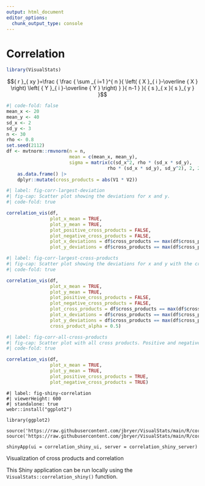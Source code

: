 ```yaml
---
output: html_document
editor_options: 
  chunk_output_type: console
---
```

# Correlation

```r
library(VisualStats)
```



$${ r }_{ xy }=\frac { \frac { \sum _{ i=1 }^{ n }{ \left( { X }_{ i }-\overline { X }  \right) \left( { Y }_{ i }-\overline { Y }  \right)  }  }{ n-1 }  }{ { s }_{ x }{ s }_{ y } }$$


```r
#| code-fold: false
mean_x <- 20
mean_y <- 40
sd_x <- 2
sd_y <- 3
n <- 30
rho <- 0.8
set.seed(2112)
df <- mvtnorm::rmvnorm(n = n,
					   mean = c(mean_x, mean_y),
					   sigma = matrix(c(sd_x^2, rho * (sd_x * sd_y),
					   				 rho * (sd_x * sd_y), sd_y^2), 2, 2)) |>
	as.data.frame() |>
	dplyr::mutate(cross_products = abs(V1 * V2))
```

```r
#| label: fig-corr-largest-deviation
#| fig-cap: Scatter plot showing the deviations for x and y.
#| code-fold: true

correlation_vis(df,
				plot_x_mean = TRUE,
				plot_y_mean = TRUE,
				plot_positive_cross_products = FALSE,
				plot_negative_cross_products = FALSE,
				plot_x_deviations = df$cross_products == max(df$cross_products),
				plot_y_deviations = df$cross_products == max(df$cross_products))
```

```r
#| label: fig-corr-largest-cross-products
#| fig-cap: Scatter plot showing the deviations for x and y with the cross product represented as the area of the yellow rectangle.
#| code-fold: true

correlation_vis(df,
				plot_x_mean = TRUE,
				plot_y_mean = TRUE,
				plot_positive_cross_products = FALSE,
				plot_negative_cross_products = FALSE,
				plot_cross_products = df$cross_products == max(df$cross_products),
				plot_x_deviations = df$cross_products == max(df$cross_products),
				plot_y_deviations = df$cross_products == max(df$cross_products),
				cross_product_alpha = 0.5)
```


```r
#| label: fig-corr-all-cross-products
#| fig-cap: Scatter plot with all cross products. Positive and negative cross products are represented by blue and red rectangles, respectively.
#| code-fold: true

correlation_vis(df,
				plot_x_mean = TRUE,
				plot_y_mean = TRUE,
				plot_positive_cross_products = TRUE,
				plot_negative_cross_products = TRUE)
```




::: {#fig-shiny-correlation}

::: {.figure-content}

```shinylive-r
#| label: fig-shiny-correlation
#| viewerHeight: 600
#| standalone: true
webr::install("ggplot2")

library(ggplot2)

source('https://raw.githubusercontent.com/jbryer/VisualStats/main/R/correlation_vis.R')
source('https://raw.githubusercontent.com/jbryer/VisualStats/main/R/correlation_shiny.R')

shinyApp(ui = correlation_shiny_ui, server = correlation_shiny_server)
```

:::

Visualization of cross products and correlation

:::

This Shiny application can be run locally using the `VisualStats::correlation_shiny()` function.
